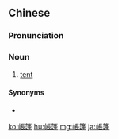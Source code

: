 {{also|帐篷}}
==Chinese==
{{zh-forms|s=帐篷|alt=帳蓬}}

===Pronunciation===
{{zh-pron
|m=zhàngpéng,tl=y
|c=zoeng3 pung4
|h=pfs=chong-phùng
|mn=qz,xm:tiùⁿ-phâng/zz:tiòⁿ-phâng
|cat=n
}}

===Noun===
{{zh-noun}}

# [[tent]] {{zh-mw|頂|座}}

====Synonyms====
* {{zh-l|帳棚}}

[[ko:帳篷]]
[[hu:帳篷]]
[[mg:帳篷]]
[[ja:帳篷]]